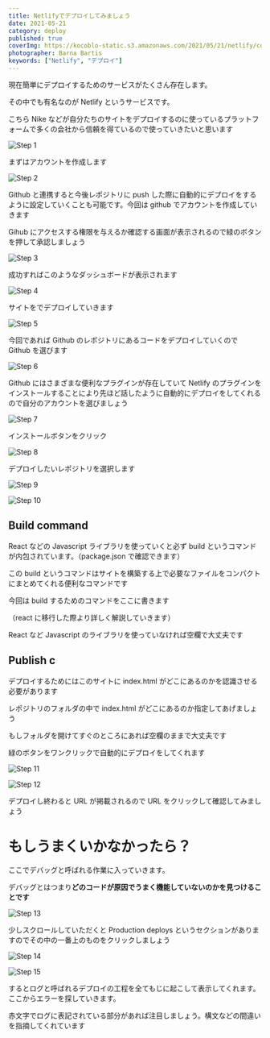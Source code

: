 ```yaml
---
title: Netlifyでデプロイしてみましょう
date: 2021-05-21
category: deploy
published: true
coverImg: https://kocoblo-static.s3.amazonaws.com/2021/05/21/netlify/cover-img.jpg
photographer: Barna Bartis
keywords: ["Netlify", "デプロイ"]
---
```


現在簡単にデプロイするためのサービスがたくさん存在します。

その中でも有名なのが Netlify というサービスです。

こちら Nike などが自分たちのサイトをデプロイするのに使っているプラットフォームで多くの会社から信頼を得ているので使っていきたいと思います

![Step 1](https://kocoblo-static.s3.amazonaws.com/deploy/netlify/step1.jpg)

まずはアカウントを作成します

![Step 2](https://kocoblo-static.s3.amazonaws.com/deploy/netlify/step2.jpg)

Github と連携すると今後レポジトリに push した際に自動的にデプロイをするように設定していくことも可能です。今回は github でアカウントを作成していきます

Gihub にアクセスする権限を与えるか確認する画面が表示されるので緑のボタンを押して承認しましょう

![Step 3](https://kocoblo-static.s3.amazonaws.com/deploy/netlify/step3.jpg)

成功すればこのようなダッシュボードが表示されます

![Step 4](https://kocoblo-static.s3.amazonaws.com/deploy/netlify/step4.jpg)

サイトをでデプロイしていきます

![Step 5](https://kocoblo-static.s3.amazonaws.com/deploy/netlify/step5.png)

今回であれば Github のレポジトリにあるコードをデプロイしていくので Github を選びます

![Step 6](https://kocoblo-static.s3.amazonaws.com/deploy/netlify/step6.png)

Github にはさまざまな便利なプラグインが存在していて Netlify のプラグインをインストールすることにより先ほど話したように自動的にデプロイをしてくれるので自分のアカウントを選びましょう

![Step 7](https://kocoblo-static.s3.amazonaws.com/deploy/netlify/step7.png)

インストールボタンをクリック

![Step 8](https://kocoblo-static.s3.amazonaws.com/deploy/netlify/step8.png)

デプロイしたいレポジトリを選択します

![Step 9](https://kocoblo-static.s3.amazonaws.com/deploy/netlify/step9.png)

![Step 10](https://kocoblo-static.s3.amazonaws.com/deploy/netlify/step10.png)

## Build command

React などの Javascript ライブラリを使っていくと必ず build というコマンドが内包されています。（package.json で確認できます）

この build というコマンドはサイトを構築する上で必要なファイルをコンパクトにまとめてくれる便利なコマンドです

今回は build するためのコマンドをここに書きます

（react に移行した際より詳しく解説していきます）

React など Javascript のライブラリを使っていなければ空欄で大丈夫です

## Publish c

デプロイするためにはこのサイトに index.html がどこにあるのかを認識させる必要があります

レポジトリのフォルダの中で index.html がどこにあるのか指定してあげましょう

もしフォルダを開けてすぐのところにあれば空欄のままで大丈夫です

緑のボタンをワンクリックで自動的にデプロイをしてくれます

![Step 11](step11.png)

![Step 12](step12.png)

デプロイし終わると URL が掲載されるので URL をクリックして確認してみましょう

# もしうまくいかなかったら？

ここでデバッグと呼ばれる作業に入っていきます。

デバッグとはつまり**どのコードが原因でうまく機能していないのかを見つけることです**

![Step 13](step13.png)

少しスクロールしていただくと Production deploys というセクションがありますのでその中の一番上のものをクリックしましょう

![Step 14](step14.png)

![Step 15](step15.png)

するとログと呼ばれるデプロイの工程を全てもじに起こして表示してくれます。ここからエラーを探していきます。

赤文字でログに表記されている部分があれば注目しましょう。構文などの間違いを指摘してくれています
